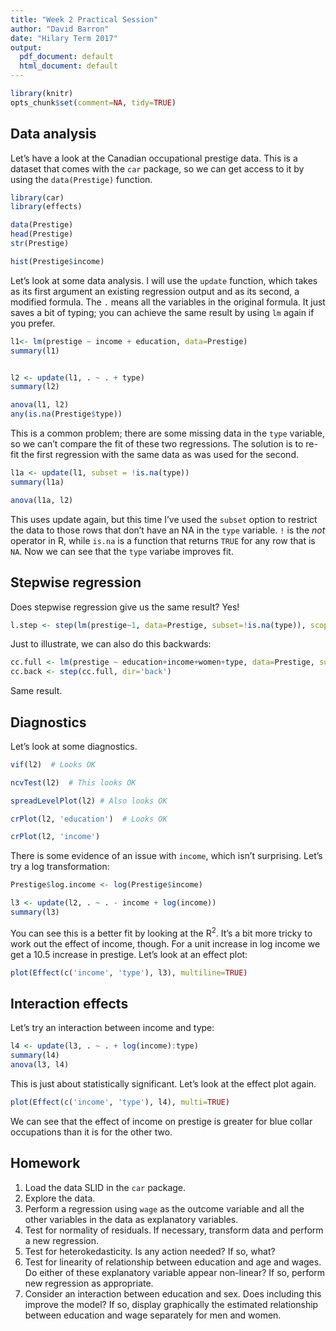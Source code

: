 ```yaml
---
title: "Week 2 Practical Session"
author: "David Barron"
date: "Hilary Term 2017"
output:
  pdf_document: default
  html_document: default
---
```


```r
library(knitr)
opts_chunk$set(comment=NA, tidy=TRUE)
```

## Data analysis
Let's have a look at the Canadian occupational prestige data.  This is a dataset that comes with the `car` package, so we can get access to it by using the `data(Prestige)` function.

```r
library(car)
library(effects)

data(Prestige)
head(Prestige)
str(Prestige)

hist(Prestige$income)
```

Let's look at some data analysis.  I will use the `update` function, which takes as its first argument an existing regression output and as its second, a modified formula.  The `.` means all the variables in the original formula.  It just saves a bit of typing; you can achieve the same result by using `lm` again if you prefer.

```r
l1<- lm(prestige ~ income + education, data=Prestige)
summary(l1)


l2 <- update(l1, . ~ . + type)
summary(l2)

anova(l1, l2)
any(is.na(Prestige$type))
```

This is a common problem; there are some missing data in the `type` variable, so we can't compare the fit of these two regressions.  The solution is to re-fit the first regression with the same data as was used for the second.

```r
l1a <- update(l1, subset = !is.na(type))
summary(l1a)

anova(l1a, l2)
```
This uses update again, but this time I've used the `subset` option to restrict the data to those rows that don't have an NA in the `type` variable.  `!` is the *not* operator in R, while `is.na` is a function that returns `TRUE` for any row that is `NA`.  Now we can see that the `type` variabe improves fit.

## Stepwise regression
Does stepwise regression give us the same result? Yes!
```r
l.step <- step(lm(prestige~1, data=Prestige, subset=!is.na(type)), scope=~income+education+type+women, dir='for')
```

Just to illustrate, we can also do this backwards:
```r
cc.full <- lm(prestige ~ education+income+women+type, data=Prestige, subset=!is.na(type) )
cc.back <- step(cc.full, dir='back')
```
Same result.

## Diagnostics
Let's look at some diagnostics.

```r
vif(l2)  # Looks OK

ncvTest(l2)  # This looks OK

spreadLevelPlot(l2) # Also looks OK

crPlot(l2, 'education')  # Looks OK

crPlot(l2, 'income')
```

There is some evidence of an issue with `income`, which isn't surprising.  Let's try a log transformation:

```r
Prestige$log.income <- log(Prestige$income)

l3 <- update(l2, . ~ . - income + log(income))
summary(l3)
```

You can see this is a better fit by looking at the R^2^.  It's a bit more tricky to work out the effect of income, though. For a unit increase in log income we get a 10.5 increase in prestige. Let's look at an effect plot:

```r
plot(Effect(c('income', 'type'), l3), multiline=TRUE)
```

## Interaction effects
Let's try an interaction between income and type:

```r
l4 <- update(l3, . ~ . + log(income):type)
summary(l4)
anova(l3, l4)
```

This is just about statistically significant.  Let's look at the effect plot again.

```r
plot(Effect(c('income', 'type'), l4), multi=TRUE)
```

We can see that the effect of income on prestige is greater for blue collar occupations than it is for the other two.

## Homework
1. Load the data SLID in the `car` package.  
2. Explore the data.
3. Perform a regression using `wage` as the outcome variable and all the other variables in the data as explanatory variables.
4. Test for normality of residuals.  If necessary, transform data and perform a new regression.
5. Test for heterokedasticity.  Is any action needed? If so, what?
6. Test for linearity of relationship between education and age and wages. Do either of these explanatory variable appear non-linear? If so, perform new regression as appropriate.
7. Consider an interaction between education and sex. Does including this improve the model? If so, display graphically the estimated relationship between education and wage separately for men and women.